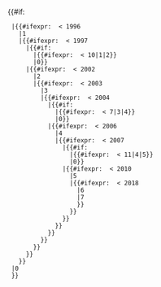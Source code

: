 <includeonly>{{#if:{{{year|}}}
  |{{#ifexpr: {{{year}}} < 1996
    |1
    |{{#ifexpr: {{{year}}} < 1997
      |{{#if:{{{month|}}}
        |{{#ifexpr: {{{month}}} < 10|1|2}}
        |0}}
      |{{#ifexpr: {{{year}}} < 2002
        |2
        |{{#ifexpr: {{{year}}} < 2003
          |3
          |{{#ifexpr: {{{year}}} < 2004
            |{{#if:{{{month|}}}
              |{{#ifexpr: {{{month}}} < 7|3|4}}
              |0}}
            |{{#ifexpr: {{{year}}} < 2006
              |4
              |{{#ifexpr: {{{year}}} < 2007
                |{{#if:{{{month|}}}
                  |{{#ifexpr: {{{month}}} < 11|4|5}}
                  |0}}
                |{{#ifexpr: {{{year}}} < 2010
                  |5
                  |{{#ifexpr: {{{year}}} < 2018
                    |6
                    |7
                    }}
                  }}
                }}
              }}
            }}
          }}
        }}
      }}
    }}
  |0
  }}</includeonly><noinclude>
{{Documentation}}
</noinclude>